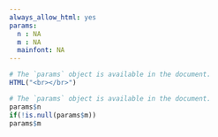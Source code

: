 ```yaml
---
always_allow_html: yes
params:
  n : NA
  m : NA
  mainfont: NA
---
```


```r
# The `params` object is available in the document.
HTML("<br></br>")
```
<!-- <div style='position:absolute; top:0; right:0; padding:10px;'> -->

```r
# The `params` object is available in the document.
params$n
if(!is.null(params$m))
params$m
```





